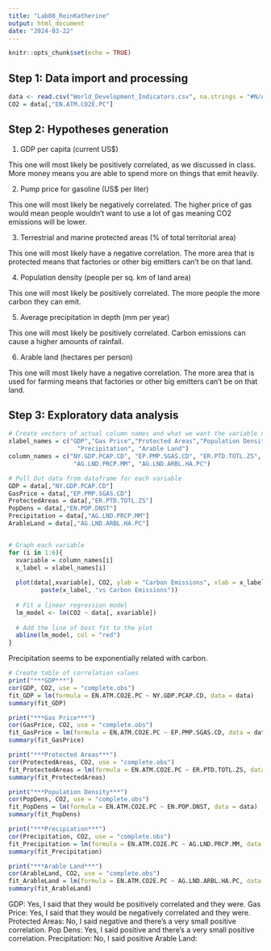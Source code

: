 ```yaml
---
title: "Lab08_ReinKatherine"
output: html_document
date: "2024-03-22"
---
```


```r
knitr::opts_chunk$set(echo = TRUE)
```

## Step 1: Data import and processing

```r
data <- read.csv("World_Development_Indicators.csv", na.strings = "#N/A")
CO2 = data[,"EN.ATM.CO2E.PC"]
```

## Step 2: Hypotheses generation

1. GDP per capita (current US$)

This one will most likely be positively correlated, as we discussed in class. More money means you are able to spend more on things that emit heavily.

2. Pump price for gasoline (US$ per liter)

This one will most likely be negatively correlated. The higher price of gas would mean people wouldn't want to use a lot of gas meaning CO2 emissions will be lower.

3. Terrestrial and marine protected areas (% of total territorial area)

This one will most likely have a negative correlation. The more area that is protected means that factories or other big emitters can't be on that land.

4. Population density (people per sq. km of land area)

This one will most likely be positively correlated. The more people the more carbon they can emit.

5. Average precipitation in depth (mm per year)

This one will most likely be positively correlated. Carbon emissions can cause a higher amounts of rainfall.

6. Arable land (hectares per person)

This one will most likely have a negative correlation. The more area that is used for farming means that factories or other big emitters can't be on that land.

## Step 3: Exploratory data analysis

```r

# Create vectors of actual column names and what we want the variable names to be
xlabel_names = c("GDP","Gas Price","Protected Areas","Population Density",
                   "Precipitation", "Arable Land")
column_names = c("NY.GDP.PCAP.CD", "EP.PMP.SGAS.CD", "ER.PTD.TOTL.ZS", "EN.POP.DNST",
                  "AG.LND.PRCP.MM", "AG.LND.ARBL.HA.PC")

# Pull Out data from dataframe for each variable
GDP = data[,"NY.GDP.PCAP.CD"]
GasPrice = data[,"EP.PMP.SGAS.CD"]
ProtectedAreas = data[,"ER.PTD.TOTL.ZS"]
PopDens = data[,"EN.POP.DNST"]
Precipitation = data[,"AG.LND.PRCP.MM"]
ArableLand = data[,"AG.LND.ARBL.HA.PC"]


# Graph each variable
for (i in 1:6){
  xvariable = column_names[i]
  x_label = xlabel_names[i]
  
  plot(data[,xvariable], CO2, ylab = "Carbon Emissions", xlab = x_label, main = 
         paste(x_label, "vs Carbon Emissions"))
  
  # Fit a linear regression model
  lm_model <- lm(CO2 ~ data[, xvariable])
  
  # Add the line of best fit to the plot
  abline(lm_model, col = "red")
}
```
Precipitation seems to be exponentially related with carbon.

```r
# Create table of correlation values
print("***GDP***")
cor(GDP, CO2, use = "complete.obs")
fit_GDP = lm(formula = EN.ATM.CO2E.PC ~ NY.GDP.PCAP.CD, data = data)
summary(fit_GDP)

print("***Gas Price***")
cor(GasPrice, CO2, use = "complete.obs")
fit_GasPrice = lm(formula = EN.ATM.CO2E.PC ~ EP.PMP.SGAS.CD, data = data)
summary(fit_GasPrice)

print("***Protected Areas***")
cor(ProtectedAreas, CO2, use = "complete.obs")
fit_ProtectedAreas = lm(formula = EN.ATM.CO2E.PC ~ ER.PTD.TOTL.ZS, data = data)
summary(fit_ProtectedAreas)

print("***Population Density***")
cor(PopDens, CO2, use = "complete.obs")
fit_PopDens = lm(formula = EN.ATM.CO2E.PC ~ EN.POP.DNST, data = data)
summary(fit_PopDens)

print("***Precipiation***")
cor(Precipitation, CO2, use = "complete.obs")
fit_Precipitation = lm(formula = EN.ATM.CO2E.PC ~ AG.LND.PRCP.MM, data = data)
summary(fit_Precipitation)

print("***Arable Land***")
cor(ArableLand, CO2, use = "complete.obs")
fit_ArableLand = lm(formula = EN.ATM.CO2E.PC ~ AG.LND.ARBL.HA.PC, data = data)
summary(fit_ArableLand)

```

GDP: Yes, I said that they would be positively correlated and they were.
Gas Price: Yes, I said that they would be negatively correlated and they were.
Protected Areas: No, I said negative and there's a very small positive correlation.
Pop Dens: Yes, I said positive and there's a very small positive correlation.
Precipitation: No, I said positive 
Arable Land:



